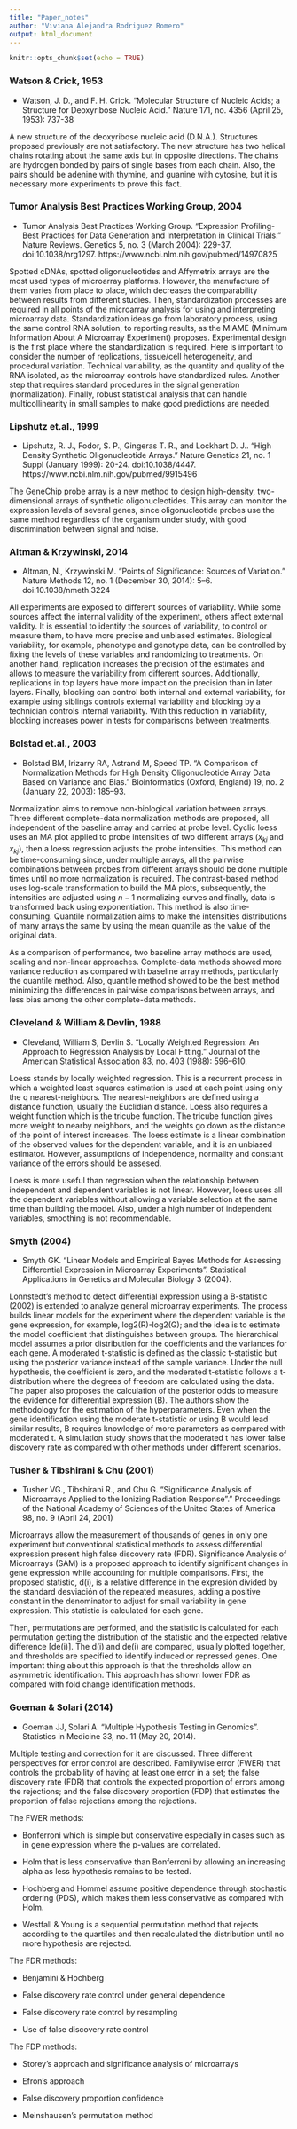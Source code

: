 ---
title: "Paper_notes"
author: "Viviana Alejandra Rodriguez Romero"
output: html_document
---

```{r setup, include=FALSE}
knitr::opts_chunk$set(echo = TRUE)
```
### Watson & Crick, 1953

- Watson, J. D., and F. H. Crick. "Molecular Structure of Nucleic Acids;
a Structure for Deoxyribose Nucleic Acid." Nature 171, no. 4356 (April 25,
1953): 737-38

A new structure of the deoxyribose nucleic acid (D.N.A.). Structures proposed previously are not satisfactory. The new structure has two helical chains rotating about the same axis but in opposite directions. The chains are hydrogen bonded by pairs of single bases from each chain. Also, the pairs should be adenine with thymine, and guanine with cytosine, but it is necessary more experiments to prove this fact.     

### Tumor Analysis Best Practices Working Group, 2004

- Tumor Analysis Best Practices Working Group. "Expression Profiling-Best Practices for Data Generation and Interpretation in Clinical Trials." Nature Reviews. Genetics 5, no. 3 (March 2004): 229-37. doi:10.1038/nrg1297. https://www.ncbi.nlm.nih.gov/pubmed/14970825

Spotted cDNAs, spotted oligonucleotides and Affymetrix arrays are the most used types of microarray platforms. However, the manufacture of them varies from place to place, which decreases the comparability between results from different studies.  Then, standardization processes are required in all points of the microarray analysis for using and interpreting microarray data. Standardization ideas go from laboratory process, using the same control RNA solution, to reporting results, as the MIAME (Minimum Information About A  Microarray  Experiment) proposes.
Experimental design is the first place where the standardization is required. Here is important to consider the number of replications, tissue/cell heterogeneity, and procedural variation. Technical variability, as the quantity and quality of the RNA isolated, as the microarray controls have standardized rules.  Another step that requires standard procedures in the signal generation (normalization). Finally, robust statistical analysis that can handle multicollinearity in small samples to make good predictions are needed.

### Lipshutz  et.al., 1999

- Lipshutz, R. J., Fodor, S. P., Gingeras T. R., and Lockhart D. J.. "High Density Synthetic Oligonucleotide Arrays." Nature Genetics 21, no. 1 Suppl (January 1999): 20-24. doi:10.1038/4447. https://www.ncbi.nlm.nih.gov/pubmed/9915496 

The GeneChip probe array is a new method to design high-density, two-dimensional arrays of synthetic oligonucleotides. This array can monitor the expression levels of several genes, since oligonucleotide probes use the same method regardless of the organism under study, with good discrimination between signal and noise.

### Altman & Krzywinski, 2014 

- Altman, N., Krzywinski M. “Points of Significance: Sources of Variation.” Nature Methods 12, no. 1 (December 30, 2014): 5–6. doi:10.1038/nmeth.3224

All experiments are exposed to different sources of variability. While some sources affect the internal validity of the experiment, others affect external validity. It is essential to identify the sources of variability, to control or measure them, to have more precise and unbiased estimates. 
Biological variability, for example, phenotype and genotype data, can be controlled by fixing the levels of these variables and randomizing to treatments. 
On another hand, replication increases the precision of the estimates and allows to measure the variability from different sources. Additionally, replications in top layers have more impact on the precision than in later layers. 
Finally, blocking can control both internal and external variability, for example using siblings controls external variability and blocking by a technician controls internal variability. With this reduction in variability, blocking increases power in tests for comparisons between treatments.

### Bolstad et.al., 2003

- Bolstad BM, Irizarry RA, Astrand M, Speed TP. “A Comparison of Normalization Methods for High Density Oligonucleotide Array Data Based on Variance and Bias.” Bioinformatics (Oxford, England) 19, no. 2 (January 22, 2003): 185–93.

Normalization aims to remove non-biological variation between arrays. Three different complete-data normalization methods are proposed, all independent of the baseline array and carried at probe level. Cyclic loess uses an MA plot applied to probe intensities of two different arrays ($x_{ki}$ and $x_{kj}$), then a loess regression adjusts the probe intensities. This method can be time-consuming since, under multiple arrays, all the pairwise combinations between probes from different arrays should be done multiple times until no more normalization is required. The contrast-based method uses log-scale transformation to build the MA plots, subsequently, the intensities are adjusted using $n-1$ normalizing curves and finally, data is transformed back using exponentiation. This method is also time-consuming. Quantile normalization aims to make the intensities distributions of many arrays the same by using the mean quantile as the value of the original data.

As a comparison of performance, two baseline array methods are used, scaling and non-linear approaches. Complete-data methods showed more variance reduction as compared with baseline array methods, particularly the quantile method. Also, quantile method showed to be the best method minimizing the differences in pairwise comparisons between arrays, and less bias among the other complete-data methods. 


### Cleveland & William &  Devlin, 1988

- Cleveland, William S, Devlin S. “Locally Weighted Regression: An Approach to Regression Analysis by Local Fitting.” Journal of the American Statistical Association 83, no. 403 (1988): 596–610.

Loess stands by locally weighted regression. This is a recurrent process in which a weighted least squares estimation is used at each point using only the q nearest-neighbors. The nearest-neighbors are defined using a distance function, usually the Euclidian distance. Loess also requires a weight function which is the tricube function. The tricube function gives more weight to nearby neighbors, and the weights go down as the distance of the point of interest increases. The loess estimate is a linear combination of the observed values for the dependent variable, and it is an unbiased estimator. However, assumptions of independence, normality and constant variance of the errors should be assesed. 

Loess is more useful than regression when the relationship between independent and dependent variables is not linear. However, loess uses all the dependent variables without allowing a variable selection at the same time than building the model. Also, under a high number of independent variables, smoothing is not recommendable.


### Smyth (2004) 

- Smyth GK. "Linear Models and Empirical Bayes Methods for Assessing Differential Expression in Microarray Experiments". Statistical Applications in Genetics and Molecular Biology 3 (2004).

Lonnstedt's method to detect differential expression using a B-statistic (2002) is extended to analyze general microarray experiments. The process builds linear models for the experiment where the dependent variable is the gene expression, for example, log2(R)-log2(G); and the idea is to estimate the model coefficient that distinguishes between groups. The hierarchical model assumes a prior distribution for the coefficients and the variances for each gene. A moderated t-statistic is defined as the classic t-statistic but using the posterior variance instead of the sample variance. Under the null hypothesis, the coefficient is zero, and the moderated t-statistic follows a t-distribution where the degrees of freedom are calculated using the data. The paper also proposes the calculation of the posterior odds to measure the evidence for differential expression (B). The authors show the methodology for the estimation of the hyperparameters. Even when the gene identification using the moderate t-statistic or using B would lead similar results, B requires knowledge of more parameters as compared with moderated t. A simulation study shows that the moderated t has lower false discovery rate as compared with other methods under different scenarios.


### Tusher & Tibshirani & Chu (2001)

- Tusher VG., Tibshirani R., and Chu G. "Significance Analysis of Microarrays Applied to the Ionizing Radiation Response"." Proceedings of the National Academy of Sciences of the United States of America 98, no. 9 (April 24, 2001)

Microarrays allow the measurement of thousands of genes in only one experiment but conventional statistical methods to assess differential expression present high false discovery rate (FDR).  Significance Analysis of Microarrays (SAM) is a proposed approach to identify significant changes in gene expression while accounting for multiple comparisons. First, the proposed statistic, d(i), is a relative difference in the expresión divided by the standard desviación of the repeated measures, adding a positive constant in the denominator to adjust for small variability in gene expression. This statistic is calculated for each gene.

Then, permutations are performed, and the statistic is calculated for each permutation getting the distribution of the statistic and the expected relative difference [de(i)].  The d(i) and de(i) are compared, usually plotted together, and thresholds are specified to identify induced or repressed genes. One important thing about this approach is that the thresholds allow an asymmetric identification.  This approach has shown lower FDR as compared with fold change identification methods. 

### Goeman & Solari (2014)

- Goeman JJ, Solari A. "Multiple Hypothesis Testing in Genomics". Statistics in Medicine 33, no. 11 (May 20, 2014).

Multiple testing and correction for it are discussed. Three different perspectives for error control are described. Familywise error (FWER) that controls the probability of having at least one error in a set; the false discovery rate (FDR) that controls the expected proportion of errors among the rejections; and the false discovery proportion (FDP) that estimates the proportion of false rejections among the rejections. 

The FWER methods: 

- Bonferroni which is simple but conservative especially in cases such as in gene expression where the p-values are correlated. 

- Holm that is less conservative than Bonferroni by allowing an increasing alpha as less hypothesis remains to be tested. 

- Hochberg and Hommel assume positive dependence through stochastic ordering (PDS), which makes them less conservative as compared with Holm. 

- Westfall & Young is a sequential permutation method that rejects according to the quartiles and then recalculated the distribution until no more hypothesis are rejected. 

The FDR methods: 

- Benjamini & Hochberg

- False discovery rate control under general dependence

- False discovery rate control by resampling

- Use of false discovery rate control

The FDP methods:

- Storey’s approach and significance analysis of microarrays

- Efron’s approach

- False discovery proportion confidence

- Meinshausen’s permutation method